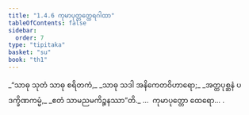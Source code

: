 ```yaml
---
title: "1.4.6 ကုမာပုတ္တတ္ထေရဂါထာ"
tableOfContents: false
sidebar:
  order: 7
type: "tipitaka"
basket: "su"
book: "th1"
---
```



<DynamicBreadcrumb />

<Division number="36" book="th1">

<Paragraph number="82" type="verses" book="th1">
_“သာဓု သုတံ သာဓု စရိတကံ,_  
_သာဓု သဒါ အနိကေတဝိဟာရော;_  
_အတ္ထပုစ္ဆနံ ပဒက္ခိဏကမ္မံ,_  
_ဧတံ သာမညမကိဉ္စနဿာ”တိ._  


</Paragraph>
</Division>

<Paragraph number="83" type="center" book="th1">
…  ကုမာပုတ္တော ထေရော… .
</Paragraph>